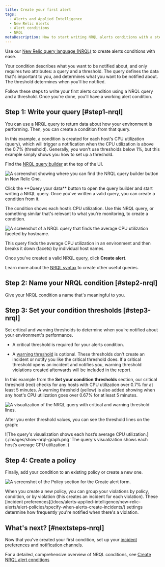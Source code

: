 ```yaml
---
title: Create your first alert
tags:
  - Alerts and Applied Intelligence
  - New Relic Alerts
  - Alert conditions
  - NRQL
metaDescription: How to start writing NRQL alerts conditions with a step-by-step user case.
---
```


Use our [New Relic query language (NRQL)](/docs/query-your-data/nrql-new-relic-query-language/get-started/introduction-nrql-new-relics-query-language/) to create alerts conditions with ease.

Your condition describes what you want to be notified about, and only requires two attributes: a query and a threshold. The query defines the data that's important to you, and determines what you want to be notified about. The threshold determines when you’ll be notified.

Follow these steps to write your first alerts condition using a NRQL query and a threshold. Once you're done, you'll have a working alert condition.

## Step 1: Write your query [#step1-nrql]

You can use a NRQL query to return data about how your environment is performing. Then, you can create a condition from that query.

In this example, a condition is created for each host's CPU utilization (query), which will trigger a notification when the CPU utilization is above the 0.7% (threshold). Generally, you won't use thresholds below 1%, but this example simply shows you how to set up a threshold.

Find the [NRQL query builder](/docs/query-your-data/explore-query-data/query-builder/use-advanced-nrql-mode-query-data/) at the top of the UI.

![A screenshot showing where you can find the NRQL query builder button in New Relic One.](./images/find-builder.png 'A screenshot showing where you can find the NRQL query builder button in New Relic One.')

<figcaption>
  Click the **Query your data** button to open the query builder and start writing a NRQL query. Once you've written a valid query, you can create a condition from it.
</figcaption>

The condition shows each host’s CPU utilization. Use this NRQL query, or something similar that's relevant to what you're monitoring, to create a condition.

![A screenshot of a NRQL query that finds the average CPU utilization faceted by hostname.](./images/nrql-query.png 'A screenshot of a NRQL query that finds the average CPU utilization faceted by hostname.')

<figcaption>
  This query finds the average CPU utilization in an environment and then breaks it
  down (facets) by individual host names.
</figcaption>

Once you've created a valid NRQL query, click **Create alert**.

Learn more about the [NRQL syntax](/docs/query-your-data/nrql-new-relic-query-language/get-started/introduction-nrql-new-relics-query-language/#syntax) to create other useful queries.

## Step 2: Name your NRQL condition [#step2-nrql]

Give your NRQL condition a name that's meaningful to you. 

## Step 3: Set your condition thresholds [#step3-nrql]

Set critical and warning thresholds to determine when you’re notified about your environment's performance. 

  * A critical threshold is required for your alerts condition.  

  * A [warning threshold](/docs/alerts-applied-intelligence/new-relic-alerts/alert-conditions/set-thresholds-alert-condition/#threshold-levels) is optional. These thresholds don't create an incident or notify you like the critical threshold does. If a critical threshold opens an incident and notifies you, warning threshold violations created afterwards will be included in the report.

In this example from the **Set your condition thresholds** section, our critical threshold (red) checks for any hosts with CPU utilization over 0.7% for at least 5 minutes. A warning threshold (yellow) is also added showing when any host's CPU utilization goes over 0.67% for at least 5 minutes.

![A visualization of the NRQL query with critical and warning threshold lines.](./images/nrql-set-threshold.png 'A visualization of the NRQL query with critical and warning threshold lines.')

After you enter threshold values, you can see the threshold lines on the graph:

![The query's visualization shows each host’s average CPU utilization.](./images/show-nrql-graph.png 'The query's visualization shows each host’s average CPU utilization.')

## Step 4: Create a policy

Finally, add your condition to an existing policy or create a new one.

![A screenshot of the Policy section for the Create alert form.](./images/nrql-create-policy.png 'A screenshot of the Policy section for the Create alert form.')

<figcaption>
  When you create a new policy, you can group your violations by policy, condition, or by violation (this creates an incident for each violation). These [incident preferences](/docs/alerts-applied-intelligence/new-relic-alerts/alert-policies/specify-when-alerts-create-incidents/) settings determine how frequently you're notified when there's a violation.
</figcaption>

## What's next? [#nextsteps-nrql]

Now that you've created your first condition, set up your [incident preferences](/docs/alerts-applied-intelligence/new-relic-alerts/alert-policies/specify-when-alerts-create-incidents/) and [notification channels](/docs/alerts-applied-intelligence/new-relic-alerts/alert-notifications/notification-channels-control-where-send-alerts/). 

For a detailed, comprehensive overview of NRQL conditions, see [Create NRQL alert conditions](/docs/alerts-applied-intelligence/new-relic-alerts/alert-conditions/create-nrql-alert-conditions/)
